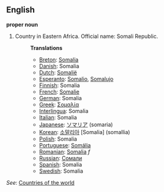 ==English==

'''proper noun'''

# Country in Eastern Africa. Official name: Somali Republic.
#:'''Translations'''
#:*[[Breton]]: [[Somalia]]
#:*[[Danish]]: Somalia
#:*[[Dutch]]: [[Somalië]]
#:*[[Esperanto]]: [[Somalio]], [[Somalujo]]
#:*[[Finnish]]: Somalia
#:*[[French]]: [[Somalie]]
#:*[[German]]: Somalia
#:*[[Greek]]: [[Σομαλία]]
#:*[[Interlingua]]: Somalia
#:*[[Italian]]: Somalia
#:*[[Japanese]]: [[ソマリア]] (somaria)
#:*[[Korean]]: [[소말리아]] [Somalia] (somallia)
#:*[[Polish]]: Somalia
#:*[[Portuguese]]: [[Somália]]
#:*[[Romanian]]: [[Somalia]] ''f''
#:*[[Russian]]: [[Сомали]]
#:*[[Spanish]]: Somalia
#:*[[Swedish]]: Somalia

''See'': [[Countries of the world]]